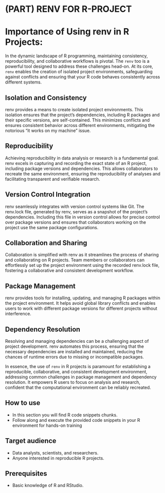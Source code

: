 # (PART) RENV FOR R-PROJECT {-}

# Importance of Using renv in R Projects:

In the dynamic landscape of R programming, maintaining consistency, reproducibility, and collaborative workflows is pivotal. The `renv` too is a powerful tool designed to address these challenges head-on. At its core, `renv` enables the creation of isolated project environments, safeguarding against conflicts and ensuring that your R code behaves consistently across different systems.

## Isolation and Consistency
renv provides a means to create isolated project environments. This isolation ensures that the project's dependencies, including R packages and their specific versions, are self-contained. This minimizes conflicts and ensures consistent behavior across different environments, mitigating the notorious "it works on my machine" issue.

## Reproducibility
Achieving reproducibility in data analysis or research is a fundamental goal. renv excels in capturing and recording the exact state of an R project, including package versions and dependencies. This allows collaborators to recreate the same environment, ensuring the reproducibility of analyses and facilitating transparent and verifiable research.

## Version Control Integration
renv seamlessly integrates with version control systems like Git. The renv.lock file, generated by renv, serves as a snapshot of the project's dependencies. Including this file in version control allows for precise control over package versions and ensures that collaborators working on the project use the same package configurations.

## Collaboration and Sharing
Collaboration is simplified with renv as it streamlines the process of sharing and collaborating on R projects. Team members or collaborators can effortlessly set up the project environment using the recorded renv.lock file, fostering a collaborative and consistent development workflow.

## Package Management
renv provides tools for installing, updating, and managing R packages within the project environment. It helps avoid global library conflicts and enables users to work with different package versions for different projects without interference.

## Dependency Resolution
Resolving and managing dependencies can be a challenging aspect of project development. renv automates this process, ensuring that the necessary dependencies are installed and maintained, reducing the chances of runtime errors due to missing or incompatible packages.

In essence, the use of `renv` in R projects is paramount for establishing a reproducible, collaborative, and consistent development environment, addressing common challenges in package management and dependency resolution. It empowers R users to focus on analysis and research, confident that the computational environment can be reliably recreated.

## How to use {-}
- In this section you will find R code snippets chunks.
- Follow along and execute the provided code snippets in your R environment for hands-on training

## Target audience {-}
- Data analysts, scientists, and researchers.
- Anyone interested in reproducible R projects.

## Prerequisites {-}
- Basic knowledge of R and RStudio.

